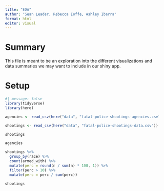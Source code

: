 ```yaml
---
title: "EDA"
author: "Sean Leader, Rebecca Ioffe, Ashley Ibarra"
format: html
editor: visual
---
```


# Summary

This file is meant to be an exploration into the different visualizations and data summaries we may want to include in our shiny app.

# Setup

```r
#| message: false
library(tidyverse)
library(here)
```

```r
agencies <- read_csv(here("data", "fatal-police-shootings-agencies.csv"))

shootings <- read_csv(here("data", "fatal-police-shootings-data.csv"))
```

```r
shootings
```

```r
agencies
```

```r
shootings %>% 
  group_by(race) %>% 
  count(armed_with) %>% 
  mutate(perc = round(n / sum(n) * 100, 1)) %>% 
  filter(perc > 10) %>% 
  mutate(perc = perc / sum(perc))
```

```r
shootings
```

